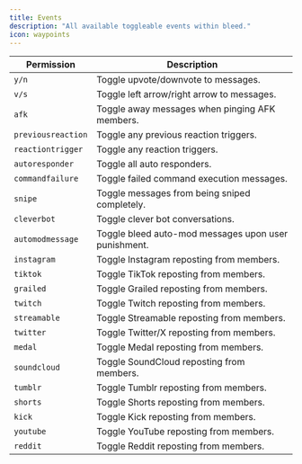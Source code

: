 ---
title: Events
description: "All available toggleable events within bleed."
icon: waypoints
---

| Permission            | Description                                            |
| --------------------- | ------------------------------------------------------ |
| `y/n`                 | Toggle upvote/downvote to messages.                    |
| `v/s`                 | Toggle left arrow/right arrow to messages.             |
| `afk`                 | Toggle away messages when pinging AFK members.         |
| `previousreaction`    | Toggle any previous reaction triggers.                 |
| `reactiontrigger`     | Toggle any reaction triggers.                          |
| `autoresponder`       | Toggle all auto responders.                            |
| `commandfailure`      | Toggle failed command execution messages.              |
| `snipe`               | Toggle messages from being sniped completely.          |
| `cleverbot`           | Toggle clever bot conversations.                       |
| `automodmessage`      | Toggle bleed auto-mod messages upon user punishment.   |
| `instagram`           | Toggle Instagram reposting from members.               |
| `tiktok`              | Toggle TikTok reposting from members.                  |
| `grailed`             | Toggle Grailed reposting from members.                 |
| `twitch`              | Toggle Twitch reposting from members.                  |
| `streamable`          | Toggle Streamable reposting from members.              |
| `twitter`             | Toggle Twitter/X reposting from members.               |
| `medal`               | Toggle Medal reposting from members.                   |
| `soundcloud`          | Toggle SoundCloud reposting from members.              |
| `tumblr`              | Toggle Tumblr reposting from members.                  |
| `shorts`              | Toggle Shorts reposting from members.                  |
| `kick`                | Toggle Kick reposting from members.                    |
| `youtube`             | Toggle YouTube reposting from members.                 |
| `reddit`              | Toggle Reddit reposting from members.                  |

